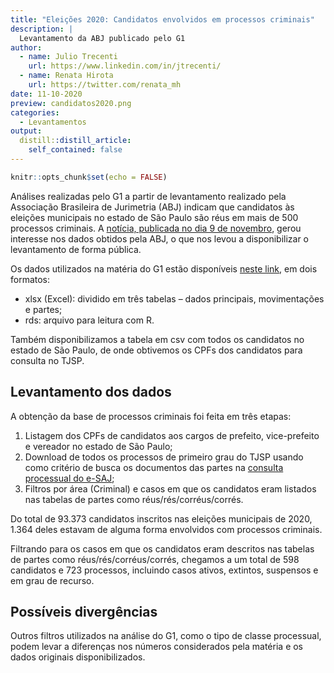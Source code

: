 ```yaml
---
title: "Eleições 2020: Candidatos envolvidos em processos criminais"
description: |
  Levantamento da ABJ publicado pelo G1
author:
  - name: Julio Trecenti
    url: https://www.linkedin.com/in/jtrecenti/
  - name: Renata Hirota
    url: https://twitter.com/renata_mh
date: 11-10-2020
preview: candidatos2020.png
categories:
  - Levantamentos
output:
  distill::distill_article:
    self_contained: false
---
```


```r
knitr::opts_chunk$set(echo = FALSE)
```

Análises realizadas pelo G1 a partir de levantamento realizado pela Associação Brasileira de Jurimetria (ABJ) indicam que candidatos às eleições municipais no estado de São Paulo são réus em mais de 500 processos criminais. A [notícia, publicada no dia 9 de novembro](https://g1.globo.com/politica/eleicoes/2020/eleicao-em-numeros/noticia/2020/11/09/candidatos-em-sp-sao-reus-em-mais-de-500-processos-criminais-lista-de-crimes-inclui-tortura-homicidio-e-violencia-domestica.ghtml), gerou interesse nos dados obtidos pela ABJ, o que nos levou a disponibilizar o levantamento de forma pública. 

Os dados utilizados na matéria do G1 estão disponíveis [neste link](https://abj.ddns.net:444/index.php/s/nyQH2EtB5PTKogw/download), em dois formatos:

- xlsx (Excel): dividido em três tabelas -- dados principais, movimentações e partes;
- rds: arquivo para leitura com R.

Também disponibilizamos a tabela em csv com todos os candidatos no estado de São Paulo, de onde obtivemos os CPFs dos candidatos para consulta no TJSP.

## Levantamento dos dados

A obtenção da base de processos criminais foi feita em três etapas:

1. Listagem dos CPFs de candidatos aos cargos de prefeito, vice-prefeito e vereador no estado de São Paulo;
2. Download de todos os processos de primeiro grau do TJSP usando como critério de busca os documentos das partes na [consulta processual do e-SAJ](https://esaj.tjsp.jus.br/cpopg/open.do);
3. Filtros por área (Criminal) e casos em que os candidatos eram listados nas tabelas de partes como réus/rés/corréus/corrés.

Do total de 93.373 candidatos inscritos nas eleições municipais de 2020, 1.364 deles estavam de alguma forma envolvidos com processos criminais.

Filtrando para os casos em que os candidatos eram descritos nas tabelas de partes como réus/rés/corréus/corrés, chegamos a um total de 598 candidatos e 723 processos, incluindo casos ativos, extintos, suspensos e em grau de recurso.

## Possíveis divergências

Outros filtros utilizados na análise do G1, como o tipo de classe processual, podem levar a diferenças nos números considerados pela matéria e os dados originais disponibilizados.


